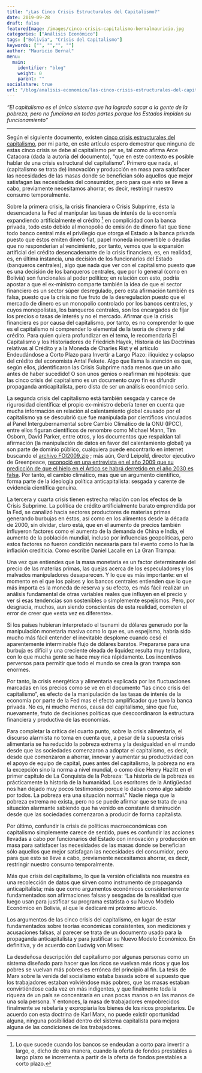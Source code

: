 ```yaml
---
title: "¿Las Cinco Crisis Estructurales del Capitalismo?"
date: 2019-09-28
draft: false
featuredImage: /images/cinco-crisis-capitalismo-bernalmauricio.jpg
categories: ["Análisis Económico"]
tags: ["Bolivia", "Crisis del Capitalismo"]
keywords: ["", "","", ""]
author: "Mauricio Bernal"
menu:
  main:
    identifier: "blog"
    weight: 0 
    parent: ""
socialshare: true
url: "/blog/analisis-economico/las-cinco-crisis-estructurales-del-capitalismo/"
---
```


*"El capitalismo es el único sistema que ha logrado sacar a la gente de la pobreza, pero no funciona en todas partes porque los Estados impiden su funcionamiento"*

--- 

Según el siguiente documento, existen [cinco crisis estructurales del capitalismo](https://medios.economiayfinanzas.gob.bo/MH/documentos/Presentaciones/Presentaciones2012/Crisiscapitalismo_Vicepresidencia_020312.pdf), por mi parte, en este artículo espero demostrar que ninguna de estas cinco crisis se debe al capitalismo per se, tal como afirma Arce Catacora (dada la autoría del documento), “que en este contexto es posible hablar de una crisis estructural del capitalismo”. Primero que nada, el (capitalismo se trata de) innovación y producción en masa para satisfacer las necesidades de las masas donde se benefician sólo aquellos que mejor satisfagan las necesidades del consumidor, pero para que esto se lleve a cabo, previamente necesitamos ahorrar, es decir, restringir nuestro consumo temporalmente.

Sobre la primera crisis, la crisis financiera o Crisis Subprime, ésta la desencadena la Fed al manipular las tasas de interés de la economía expandiendo artificialmente el crédito [^1] en complicidad con la banca privada, todo esto debido al monopolio de emisión de dinero fiat que tiene todo banco central más el privilegio que otorga el Estado a la banca privada puesto que éstos emiten dinero fiat, papel moneda inconvertible o deudas que no responderían al vencimiento, por tanto, vemos que la expansión artificial del crédito desencadenante de la crisis financiera, es, en realidad, es, en última instancia, una decisión de los funcionarios del Estado (banqueros centrales), algo que nada que ver con el capitalismo puesto que es una decisión de los banqueros centrales, que por lo general (como en Bolivia) son funcionales al poder político; en relación con esto, podría apostar a que el ex-ministro comparte también la idea de que el sector financiero es un sector súper desregulado, pero esta afirmación también es falsa, puesto que la crisis no fue fruto de la desregulación puesto que el mercado de dinero es un monopolio controlado por los bancos centrales, y cuyos monopolistas, los banqueros centrales, son los encargados de fijar los precios o tasas de interés y no el mercado. Afirmar que la crisis financiera es por causa del capitalismo, por tanto, es no comprender lo que es el capitalismo ni comprender lo elemental de la teoría de dinero y del crédito. Para quien quiera profundizar en el tema, le recomendaría El Capitalismo y los Historiadores de Friedrich Hayek, Historia de las Doctrinas relativas al Crédito y a la Moneda de Charles Rist y el artículo Endeudándose a Corto Plazo para Invertir a Largo Plazo: iliquidez y colapso del crédito del economista Antal Fekete. Algo que llama la atención es que, según ellos, ¡identificaron las Crisis Subprime nada menos que un año antes de haber sucedido! O son unos genios o reafirman mi hipótesis: que las cinco crisis del capitalismo es un documento cuyo fin es difundir propaganda anticapitalista, pero dista de ser un análisis económico serio.

La segunda crisis del capitalismo está también sesgada y carece de rigurosidad científica: el propio ex-ministro debería tener en cuenta que mucha información en relación al calentamiento global causado por el capitalismo ya se descubrió que fue manipulada por científicos vinculados al Panel Intergubernamental sobre Cambio Climático de la ONU (IPCC), entre ellos figuran científicos de renombre como Michael Mann, Tim Osborn, David Parker, entre otros, y los documentos que respaldan tal afirmación (la manipulación de datos en favor del calentamiento global) ya son parte de dominio público, cualquiera puede encontrarlo en internet buscando el [archivo FOI2009.zip](https://qohel.com/2009/11/21/telling-lies-for-god-sorry-cash/) ; más aún, Gerd Leipold, director ejecutivo de Greenpeace, [reconoció en una entrevista en el año 2009 que su predicción de que el hielo en el Ártico se habrá derretido en el año 2030 es falsa](https://www.libertaddigital.com/sociedad/greenpeace-admite-que-mienten-sobre-el-deshielo-del-oceano-artico-1276368243/). Por tanto, el cambio climático, más que un argumento científico, forma parte de la ideología política anticapitalista: sesgada y carente de evidencia científica genuina.

La tercera y cuarta crisis tienen estrecha relación con los efectos de la Crisis Subprime. La política de crédito artificialmente barato emprendida por la Fed, se canalizó hacia sectores productores de materias primas generando burbujas en éstos, así como en los alimentos desde la década de 2000, sin olvidar, claro está, que en el aumento de precios también influyeron factores como el aumento de la demanda de China e India, el aumento de la población mundial, incluso por influencias geopolíticas, pero estos factores no fueron condición necesaria para tal evento como lo fue la inflación crediticia. Como escribe Daniel Lacalle en La Gran Trampa:

Una vez que entiendes que la masa monetaria es un factor determinante del precio de las materias primas, las quejas acerca de los especuladores y los malvados manipuladores desaparecen. Y lo que es más importante: en el momento en el que los países y los bancos centrales entienden que lo que más importa es la moneda de reserva y su efecto, es más fácil realizar un análisis fundamental de otras variables reales que influyen en el precio y ver si esas tendencias son sostenibles o simplemente espejismos. Pero, por desgracia, muchos, aun siendo conscientes de esta realidad, cometen el error de creer que «esta vez es diferente».

Si los países hubieran interpretado el tsunami de dólares generado por la manipulación monetaria masiva como lo que es, un espejismo, habría sido mucho más fácil entender el inevitable desplome cuando cesó el aparentemente interminable flujo de dólares baratos. Prepararse para una burbuja es difícil y una creciente oleada de liquidez resulta muy tentadora, con lo que mucha gente se hace muy rica rápidamente. Los incentivos perversos para permitir que todo el mundo se crea la gran trampa son enormes.

Por tanto, la crisis energética y alimentaria explicada por las fluctuaciones marcadas en los precios como se ve en el documento “las cinco crisis del capitalismo”, es efecto de la manipulación de las tasas de interés de la economía por parte de la Fed mas el efecto amplificador que tuvo la banca privada. No es, ni mucho menos, causa del capitalismo, sino que fue, nuevamente, fruto de decisiones políticas que descoordinaron la estructura financiera y productiva de las economías.

Para completar la crítica del cuarto punto, sobre la crisis alimentaria, el discurso alarmista no toma en cuenta que, a pesar de la supuesta crisis alimentaria se ha reducido la pobreza extrema y la desigualdad en el mundo desde que las sociedades comenzaron a adoptar el capitalismo, es decir, desde que comenzaron a ahorrar, innovar y aumentar su productividad con el apoyo de equipo de capital, pues antes del capitalismo, la pobreza no era la excepción sino la norma a nivel mundial, o como dice Henry Hazlitt en el primer capítulo de La Conquista de la Pobreza: “La historia de la pobreza es prácticamente la historia de la humanidad. Los escritores de la Antigüedad nos han dejado muy pocos testimonios porque lo daban como algo sabido por todos. La pobreza era una situación normal.” Nadie niega que la pobreza extrema no exista, pero no se puede afirmar que se trata de una situación alarmante sabiendo que ha venido en constante disminución desde que las sociedades comenzaron a producir de forma capitalista.

Por último, confundir la crisis de políticas macroeconómicas con capitalismo simplemente carece de sentido, pues es confundir las acciones llevadas a cabo por funcionarios del Estado con innovación y producción en masa para satisfacer las necesidades de las masas donde se benefician sólo aquellos que mejor satisfagan las necesidades del consumidor, pero para que esto se lleve a cabo, previamente necesitamos ahorrar, es decir, restringir nuestro consumo temporalmente.

Más que crisis del capitalismo, lo que la versión oficialista nos muestra es una recolección de datos que sirven como instrumento de propaganda anticapitalista; más que como argumentos económicos consistentemente fundamentados son afirmaciones falsas y sesgadas de la realidad que luego usan para justificar su programa estatista o su Nuevo Modelo Económico en Bolivia, al que le dedicaré mi próximo artículo.

Los argumentos de las cinco crisis del capitalismo, en lugar de estar fundamentados sobre teorías económicas consistentes, son mediciones y acusaciones falsas, al parecer se trata de un documento usado para la propaganda anticapitalista y para justificar su Nuevo Modelo Económico. En definitiva, y de acuerdo con Ludwig von Mises:

La desdeñosa descripción del capitalismo por algunas personas como un sistema diseñado para hacer que los ricos se vuelvan más ricos y que los pobres se vuelvan más pobres es errónea del principio al fin. La tesis de Marx sobre la venida del socialismo estaba basada sobre el supuesto que los trabajadores estaban volviéndose más pobres, que las masas estaban convirtiéndose cada vez en más indigentes, y que finalmente toda la riqueza de un país se concentraría en unas pocas manos o en las manos de una sola persona. Y entonces, la masa de trabajadores empobrecidos finalmente se rebelaría y expropiaría los bienes de los ricos propietarios. De acuerdo con esta doctrina de Karl Marx, no puede existir oportunidad alguna, ninguna posibilidad dentro del sistema capitalista para mejora alguna de las condiciones de los trabajadores.

 
[^1]: Lo que sucede cuando los bancos se endeudan a corto para invertir a largo, o, dicho de otra manera, cuando la oferta de fondos prestables a largo plazo se incrementa a partir de la oferta de fondos prestables a corto plazo.